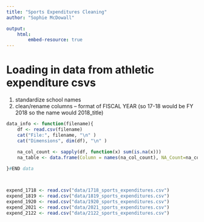 ```yaml
---
title: "Sports Expenditures Cleaning"
author: "Sophie McDowall"

output: 
    html:
        embed-resource: true
---
```


# Loading in data from athletic expenditure csvs 

1. standardize school names
2. clean/rename columns -- format of FISCAL YEAR (so 17-18 would be FY 2018 so the name would 2018_title)

```r

data_info <- function(filename){
    df <- read.csv(filename)
    cat("File:", filename, "\n" )
    cat("Dimensions", dim(df), "\n" )
    
    na_col_count <- sapply(df, function(x) sum(is.na(x)))
    na_table <- data.frame(Column = names(na_col_count), NA_Count=na_col_count)

}#END data



expend_1718 <- read.csv("data/1718_sports_expenditures.csv")
expend_1819 <- read.csv("data/1819_sports_expenditures.csv")
expend_1920 <- read.csv("data/1920_sports_expenditures.csv")
expend_2021 <- read.csv("data/2021_sports_expenditures.csv")
expend_2122 <- read.csv("data/2122_sports_expenditures.csv")


```